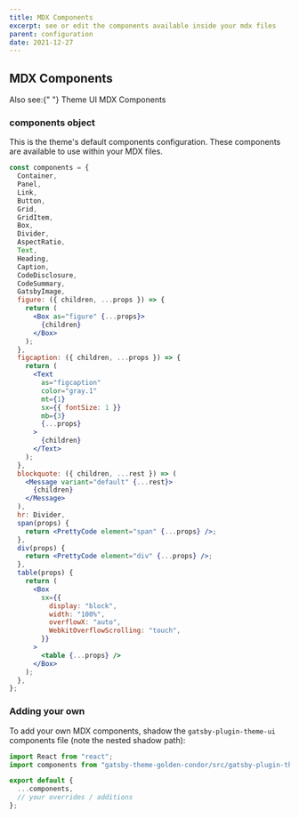 ```yaml
---
title: MDX Components
excerpt: see or edit the components available inside your mdx files
parent: configuration
date: 2021-12-27
---
```


## MDX Components

<Panel type="info">
  Also see:{" "}
  <Link href="https://theme-ui.com/mdx-components">
    Theme UI MDX Components
  </Link>
</Panel>

### components object

This is the theme's default components configuration. These components are available to use within your MDX files.

```jsx
const components = {
  Container,
  Panel,
  Link,
  Button,
  Grid,
  GridItem,
  Box,
  Divider,
  AspectRatio,
  Text,
  Heading,
  Caption,
  CodeDisclosure,
  CodeSummary,
  GatsbyImage,
  figure: ({ children, ...props }) => {
    return (
      <Box as="figure" {...props}>
        {children}
      </Box>
    );
  },
  figcaption: ({ children, ...props }) => {
    return (
      <Text
        as="figcaption"
        color="gray.1"
        mt={1}
        sx={{ fontSize: 1 }}
        mb={3}
        {...props}
      >
        {children}
      </Text>
    );
  },
  blockquote: ({ children, ...rest }) => (
    <Message variant="default" {...rest}>
      {children}
    </Message>
  ),
  hr: Divider,
  span(props) {
    return <PrettyCode element="span" {...props} />;
  },
  div(props) {
    return <PrettyCode element="div" {...props} />;
  },
  table(props) {
    return (
      <Box
        sx={{
          display: "block",
          width: "100%",
          overflowX: "auto",
          WebkitOverflowScrolling: "touch",
        }}
      >
        <table {...props} />
      </Box>
    );
  },
};
```

### Adding your own

To add your own MDX components, shadow the `gatsby-plugin-theme-ui` components file (note the nested shadow path):

```jsx title="src/gatsby-theme-golden-condor/gatsby-plugin-theme-ui/components.js"
import React from "react";
import components from "gatsby-theme-golden-condor/src/gatsby-plugin-theme-ui/components";

export default {
  ...components,
  // your overrides / additions
};
```
